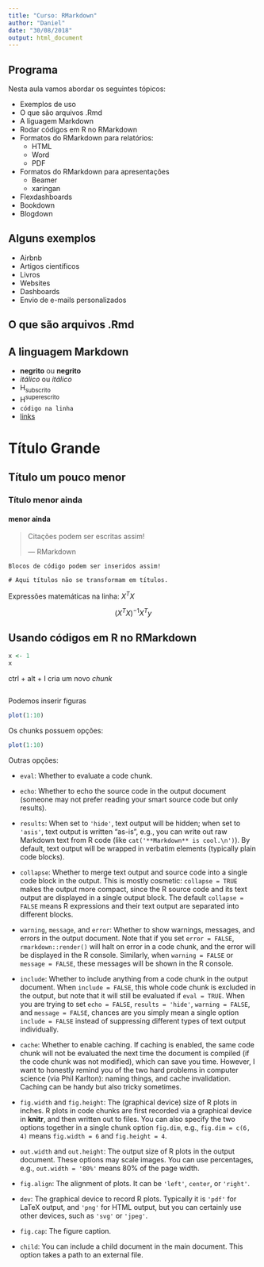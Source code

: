 ```yaml
---
title: "Curso: RMarkdown"
author: "Daniel"
date: "30/08/2018"
output: html_document
---
```


## Programa

Nesta aula vamos abordar os seguintes tópicos:

* Exemplos de uso
* O que são arquivos .Rmd
* A liguagem Markdown
* Rodar códigos em R no RMarkdown
* Formatos do RMarkdown para relatórios:
  * HTML
  * Word
  * PDF
* Formatos do RMarkdown para apresentações
  * Beamer
  * xaringan
* Flexdashboards
* Bookdown
* Blogdown

## Alguns exemplos

* Airbnb 
* Artigos científicos
* Livros
* Websites
* Dashboards
* Envio de e-mails personalizados

## O que são arquivos .Rmd

## A linguagem Markdown

- **negrito** ou __negrito__
- *itálico* ou _itálico_ 
- H~subscrito~
- H^superescrito^
- `código na linha`
- [links](https://www.curso-r.com)

# Título Grande
## Título um pouco menor
### Título menor ainda
#### menor ainda

> Citações podem ser escritas assim!
> 
> --- RMarkdown

```
Blocos de código podem ser inseridos assim!

# Aqui títulos não se transformam em títulos.
```

Expressões matemáticas na linha: $X^{T}X$

$$(X^TX)^{-1}X^Ty$$

## Usando códigos em R no RMarkdown

```r
x <- 1
x
```

ctrl + alt + I cria um novo *chunk*

```r

```

Podemos inserir figuras

```r
plot(1:10)
```

Os chunks possuem opções:

```r
plot(1:10)
```

Outras opções:

- `eval`: Whether to evaluate a code chunk.

- `echo`: Whether to echo the source code in the output document (someone may not prefer reading your smart source code but only results).

- `results`: When set to `'hide'`, text output will be hidden; when set to `'asis'`, text output is written "as-is", e.g., you can write out raw Markdown text from R code (like `cat('**Markdown** is cool.\n')`). By default, text output will be wrapped in verbatim elements (typically plain code blocks).

- `collapse`: Whether to merge text output and source code into a single code block in the output. This is mostly cosmetic: `collapse = TRUE` makes the output more compact, since the R source code and its text output are displayed in a single output block. The default `collapse = FALSE` means R expressions and their text output are separated into different blocks.

- `warning`, `message`, and `error`: Whether to show warnings, messages, and errors in the output document. Note that if you set `error = FALSE`, `rmarkdown::render()` will halt on error in a code chunk, and the error will be displayed in the R console. Similarly, when `warning = FALSE` or `message = FALSE`, these messages will be shown in the R console.

- `include`: Whether to include anything from a code chunk in the output document. When `include = FALSE`, this whole code chunk is excluded in the output, but note that it will still be evaluated if `eval = TRUE`. When you are trying to set `echo = FALSE`, `results = 'hide'`, `warning = FALSE`, and `message = FALSE`, chances are you simply mean a single option `include = FALSE` instead of suppressing different types of text output individually.

- `cache`: Whether to enable caching. If caching is enabled, the same code chunk will not be evaluated the next time the document is compiled (if the code chunk was not modified), which can save you time. However, I want to honestly remind you of the two hard problems in computer science (via Phil Karlton): naming things, and cache invalidation. Caching can be handy but also tricky sometimes.

- `fig.width` and `fig.height`: The (graphical device) size of R plots in inches. R plots in code chunks are first recorded via a graphical device in **knitr**, and then written out to files. You can also specify the two options together in a single chunk option `fig.dim`, e.g., `fig.dim = c(6, 4)` means `fig.width = 6` and `fig.height = 4`.

- `out.width` and `out.height`: The output size of R plots in the output document. These options may scale images. You can use percentages, e.g., `out.width = '80%'` means 80% of the page width.

- `fig.align`: The alignment of plots. It can be `'left'`, `center`, or `'right'`.

- `dev`: The graphical device to record R plots. Typically it is `'pdf'` for LaTeX output, and `'png'` for HTML output, but you can certainly use other devices, such as `'svg'` or `'jpeg'`.

- `fig.cap`: The figure caption.

- `child`: You can include a child document in the main document. This option takes a path to an external file.



